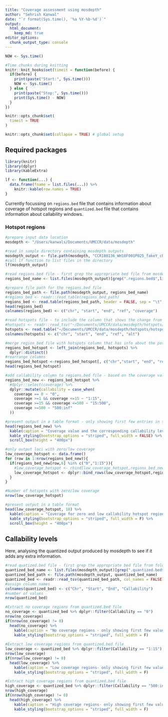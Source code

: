```yaml
---
title: "Coverage assessment using mosdepth"
author: "Sehrish Kanwal"
date: "`r format(Sys.time(), '%a %Y-%b-%d')`"
output:
  html_document: 
    keep_md: true
editor_options:
  chunk_output_type: console
---
```


```r
NOW <- Sys.time()

#Time chunks during knitting
knitr::knit_hooks$set(timeit = function(before) {
  if(before) {
    print(paste("Start:", Sys.time()))
    NOW <- Sys.time()
  } else {
    print(paste("Stop:", Sys.time()))
    print(Sys.time() - NOW)
  }
})

knitr::opts_chunk$set(
  timeit = TRUE
)
```

```r
knitr::opts_chunk$set(collapse = TRUE) # global setup
```

## Required packages

```r
library(knitr)
library(dplyr)
library(kableExtra)
```

```r
lf <- function(...) {
  data.frame(fname = list.files(...)) %>% 
    knitr::kable(row.names = TRUE)
}
```

Currently focussing on `regions.bed` file that contains information about coverage of hotspot regions and `quantized.bed` file that contains information about callability windows.

### Hotspot regions

```r
#prepare input data location
mosdepth <- "/Users/kanwals/Documents/UMCCR/data/mosdepth"

#read in sample directory containing mosdepth outputs
mosdepth_output <- file.path(mosdepth, "CCR180136_WH18F001P025_fakeY_changedthreshold")
#call lf function to list files in the directory
lf(mosdepth_output)

#read regions.bed file - first grep the appropriate bed file from mosdepth sample output folder and then create a path for that name
regions_bed_name <- list.files(mosdepth_output)[grep(".regions.bed$",list.files(mosdepth_output))]

#prepare file path for the regions.bed file
regions_bed_path <- file.path(mosdepth_output, regions_bed_name)
#regions_bed <- readr::read_table(regions_bed_path)
regions_bed <- read.table(regions_bed_path, header = FALSE, sep = "\t", stringsAsFactors = FALSE)
head(regions_bed)
colnames(regions_bed) <- c("chr", "start", "end", "ref", "coverage")

#read hotspots file - to include the column that shows the change from ref. nucleotide in the regions.bed file
#hotspots <- readr::read_tsv("~/Documents/UMCCR/data/mosdepth/hotspots/hotspot_fake.bed", col_names = FALSE)
hotspots <- read.table("~/Documents/UMCCR/data/mosdepth/hotspots/hotspot_fake.bed", header = FALSE, sep = "\t", stringsAsFactors = FALSE)
colnames(hotspots) <- c("chr", "start", "end", "ref", "alt")

#merge region_bed file with hotspots column that has info about the possible nucleotide change.Also avoid adding an additional Row.names column by
regions_bed_hotspot <- left_join(regions_bed, hotspots) %>%
  dplyr::distinct() 
#rearrange columns
regions_bed_hotspot <-regions_bed_hotspot[, c("chr","start", "end", "ref", "alt", "coverage")]
head(regions_bed_hotspot)

#add callability column to regions.bed file - based on the coverage value
regions_bed_new <- regions_bed_hotspot %>%
  #dplyr::select(coverage) %>%
  dplyr::mutate(callability = case_when(
    coverage == 0 ~ "0",
    coverage >=1 && coverage <=15 ~ "1:15",
    coverage >=15 && coverage <=500 ~ "15:500",
    coverage >=500 ~ "500:inf"
  ))

#present output in a table format - only showing first few entries in the output because the .md file size exceeds github file limit 
head(regions_bed_new) %>%
  kable(caption = "Coverage value and the corresponding callability level for hotspot regions") %>%
  kable_styling(bootstrap_options = "striped", full_width = FALSE) %>%
  scroll_box(height = "400px")

#only output loci with zero/low coverage
low_coverage_hotspot <- data.frame()
for (row in 1:nrow(regions_bed_new)){
  if(regions_bed_new[row,6] %in% c("0","1:15")){
    #low_coverage_hotspot <- rbind[low_coverage_hotspot,regions_bed_new[row,]] This throws a stupid error
    low_coverage_hotspot <- dplyr::bind_rows(low_coverage_hotspot,regions_bed_new[row,])
  }
}

#Number of hotspots with zero/low coverage
nrow(low_coverage_hotspot)

#present output in a table format
head(low_coverage_hotspot, 10) %>%
  kable(caption = "Coverage for zero and low callability hotspot regions - only displaying the first few values") %>%
  kable_styling(bootstrap_options = "striped", full_width = F) %>%
  scroll_box(height = "400px")
```

## Callability levels

Here, analysing the quantized output produced by mosdepth to see if it adds any extra information.

```r
#read quatized.bed file - first grep the appropriate bed file from folder and then create a path for that name
quantized_bed_name <- list.files(mosdepth_output)[grep(".quantized.bed$",list.files(mosdepth_output))]
quantized_bed_path <- file.path(mosdepth_output, quantized_bed_name)
quantized_bed <- readr::read_tsv(quantized_bed_path, col_names = FALSE)
#assign column names
colnames(quantized_bed) <- c("Chr", "Start", "End", "Callability")
#number of values
nrow(quantized_bed)

#Extract no coverage regions from quantized.bed file
no_coverage <- quantized_bed %>% dplyr::filter(Callability == "0")
nrow(no_coverage)
if(nrow(no_coverage) != 0)
  head(no_coverage) %>%
    kable(caption = "No coverage regions - only showing first few values") %>%
    kable_styling(bootstrap_options = "striped", full_width = F)
  
#Extract low coverage regions from quantized.bed file
low_coverage <- quantized_bed %>% dplyr::filter(Callability == "1:15")
nrow(low_coverage)
if(nrow(low_coverage) != 0)
  head(low_coverage) %>%
    kable(caption = "Low coverage regions- only showing first few values") %>%
    kable_styling(bootstrap_options = "striped", full_width = F)

#Extract high coverage regions from quantized.bed file
high_coverage <- quantized_bed %>% dplyr::filter(Callability == "500:inf")
nrow(high_coverage)
if(nrow(high_coverage) != 0)
  head(high_coverage) %>%
    kable(caption = "High coverage regions- only showing first few values") %>%
    kable_styling(bootstrap_options = "striped", full_width = F)
```



